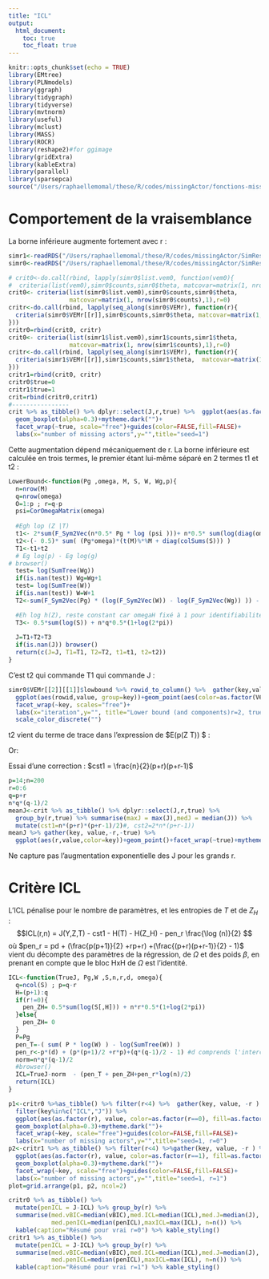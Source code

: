 ```yaml
---
title: "ICL"
output: 
  html_document:
    toc: true
    toc_float: true
---
```



```r
knitr::opts_chunk$set(echo = TRUE)
library(EMtree)
library(PLNmodels)
library(ggraph)
library(tidygraph)
library(tidyverse)
library(mvtnorm)
library(useful)
library(mclust)
library(MASS)
library(ROCR)
library(reshape2)#for ggimage
library(gridExtra)
library(kableExtra)
library(parallel)
library(sparsepca)
source("/Users/raphaellemomal/these/R/codes/missingActor/fonctions-missing.R")

```


# Comportement de la vraisemblance

La borne inférieure augmente fortement avec r : 

```r
simr1<-readRDS("/Users/raphaellemomal/these/R/codes/missingActor/SimResults/scale-free_seed1_r1_1-6.rds")        
simr0<-readRDS("/Users/raphaellemomal/these/R/codes/missingActor/SimResults/scale-free_seed1_r0_1-6.rds")        

# crit0<-do.call(rbind, lapply(simr0$list.vem0, function(vem0){
#  criteria(list(vem0),simr0$counts,simr0$theta, matcovar=matrix(1, nrow(simr0$counts),1),r=0)}))
crit0<- criteria(list(simr0$list.vem0),simr0$counts,simr0$theta,
                 matcovar=matrix(1, nrow(simr0$counts),1),r=0)
critr<-do.call(rbind, lapply(seq_along(simr0$VEMr), function(r){
  criteria(simr0$VEMr[[r]],simr0$counts,simr0$theta, matcovar=matrix(1, nrow(simr0$counts),1),r=r)
}))
critr0=rbind(crit0, critr)
crit0<- criteria(list(simr1$list.vem0),simr1$counts,simr1$theta,
                 matcovar=matrix(1, nrow(simr1$counts),1),r=0)
critr<-do.call(rbind, lapply(seq_along(simr1$VEMr), function(r){
  criteria(simr1$VEMr[[r]],simr1$counts,simr1$theta,  matcovar=matrix(1, nrow(simr1$counts),1),r=r)
}))
critr1=rbind(crit0, critr)
critr0$true=0
critr1$true=1
crit=rbind(critr0,critr1)
#----------------
crit %>% as_tibble() %>% dplyr::select(J,r,true) %>%  ggplot(aes(as.factor(r), J, color=as.factor(r==true), fill=as.factor(r==true)))+
  geom_boxplot(alpha=0.3)+mytheme.dark("")+
  facet_wrap(~true, scale="free")+guides(color=FALSE,fill=FALSE)+
  labs(x="number of missing actors",y="",title="seed=1")
```


Cette augmentation dépend mécaniquement de r. La borne inférieure est calculée en trois termes, le premier étant lui-même séparé en 2 termes t1 et t2 :

```r
LowerBound<-function(Pg ,omega, M, S, W, Wg,p){
  n=nrow(M)
  q=nrow(omega)
  O=1:p ; r=q-p
  psi=CorOmegaMatrix(omega)
  
  #Egh lop (Z |T)
  t1<- 2*sum(F_Sym2Vec(n*0.5* Pg * log (psi )))+ n*0.5* sum(log(diag(omega)))  - q*n*0.5*log(2*pi)
  t2<-(- 0.5)* sum( (Pg*omega)*(t(M)%*%M + diag(colSums(S))) )
  T1<-t1+t2
  # Eg log(p) - Eg log(g)
# browser()
  test= log(SumTree(Wg))
  if(is.nan(test)) Wg=Wg+1
  test= log(SumTree(W))
  if(is.nan(test)) W=W+1
  T2<-sum(F_Sym2Vec(Pg) * (log(F_Sym2Vec(W)) - log(F_Sym2Vec(Wg)) )) - log(SumTree(W))+ log(SumTree(Wg))

  #Eh log h(Z), reste constant car omegaH fixé à 1 pour identifiabilité 
  T3<- 0.5*sum(log(S)) + n*q*0.5*(1+log(2*pi))
  
  J=T1+T2+T3
  if(is.nan(J)) browser()
  return(c(J=J, T1=T1, T2=T2, t1=t1, t2=t2))
}
```


C'est t2 qui commande T1 qui commande J :

```r
simr0$VEMr[[2]][[1]]$lowbound %>% rowid_to_column() %>%  gather(key,value,-rowid,-V6) %>% 
  ggplot(aes(rowid,value, group=key))+geom_point(aes(color=as.factor(V6)), size=3)+geom_line()+
  facet_wrap(~key, scales="free")+
  labs(x="iteration",y="", title="Lower bound (and components)r=2, true r=0)")+mytheme+
  scale_color_discrete("")
```

t2 vient du terme de trace dans l'expression de $E(\log p(Z \mid T)) $ :

\begin{align*}
E(\log p(Z \mid T)) &=\frac{n}{2} \sum_k \log \omega_{kk} + \frac{n}{2} \sum_{kl}P_{kl} \log \psi - \frac{1}{2}Tr(E(\Omega Z^TZ)) \\
Tr(E(\Omega Z^TZ)) &= Tr(E_g(\Omega) E_h(Z^TZ))\\
&=\sum_{kl} P_{kl} \omega_{kl} (M^TM+S)_{kl}
\end{align*}

Or:
\begin{align*}
(M^TM+S)_{kl} &= O(n)\\
\sum_{kl} 1 &=(p+r)(p+r-1)
\end{align*}

Essai d'une correction :
$cst1 = \frac{n}{2}(p+r)(p+r-1)$


```r
p=14;n=200
r=0:6
q=p+r
n*q*(q-1)/2
meanJ<-crit %>% as_tibble() %>% dplyr::select(J,r,true) %>%
  group_by(r,true) %>% summarise(maxJ = max(J),medJ = median(J)) %>% 
  mutate(cst1=n*(p+r)*(p+r-1)/2)#, cst2=2*n*(p+r-1))
meanJ %>% gather(key, value,-r,-true) %>% 
  ggplot(aes(r,value,color=key))+geom_point()+facet_wrap(~true)+mytheme.dark("")
```

Ne capture pas l'augmentation exponentielle des J pour les grands r.

# Critère ICL

L'ICL pénalise pour le nombre de paramètres, et les entropies de $T$ et de $Z_H$ :
$$ICL(r,n) = J(Y,Z,T) - cst1 - H(T) - H(Z_H) - pen_r \frac{\log (n)}{2} $$
où $pen_r = pd + (\frac{p(p+1)}{2} +rp+r) +(\frac{(p+r)(p+r-1)}{2} - 1)$ vient du décompte des paramètres de la régression, de $\Omega$ et des poids $\beta$, en prenant en compte que le bloc HxH de $\Omega$ est l'identité.

```r
ICL<-function(TrueJ, Pg,W ,S,n,r,d, omega){
  q=ncol(S) ; p=q-r
  H=(p+1):q
  if(r!=0){
    pen_ZH= 0.5*sum(log(S[,H])) + n*r*0.5*(1+log(2*pi))
  }else{
    pen_ZH= 0
  }
  P=Pg
  pen_T=-( sum( P * log(W) ) - log(SumTree(W)) )
  pen_r<-p*(d) + (p*(p+1)/2 +r*p)+(q*(q-1)/2 - 1) #d comprends l'intercept
  norm=n*q*(q-1)/2
  #browser()
  ICL=TrueJ-norm  - (pen_T + pen_ZH+pen_r*log(n)/2)
  return(ICL)
}

```

```r

p1<-critr0 %>%as_tibble() %>% filter(r<4) %>%  gather(key, value, -r ) %>% 
  filter(key%in%c("ICL","J")) %>% 
  ggplot(aes(as.factor(r), value, color=as.factor(r==0), fill=as.factor(r==0)))+
  geom_boxplot(alpha=0.3)+mytheme.dark("")+
  facet_wrap(~key, scale="free")+guides(color=FALSE,fill=FALSE)+
  labs(x="number of missing actors",y="",title="seed=1, r=0")
p2<-critr1 %>% as_tibble() %>% filter(r<4) %>%gather(key, value, -r ) %>% filter(key%in%c("ICL","J")) %>% 
  ggplot(aes(as.factor(r), value, color=as.factor(r==1), fill=as.factor(r==1)))+
  geom_boxplot(alpha=0.3)+mytheme.dark("")+
  facet_wrap(~key, scale="free")+guides(color=FALSE,fill=FALSE)+
  labs(x="number of missing actors",y="",title="seed=1, r=1")
plot=grid.arrange(p1, p2, ncol=2)

critr0 %>% as_tibble() %>% 
  mutate(penICL = J-ICL) %>% group_by(r) %>% 
  summarise(med.vBIC=median(vBIC),med.ICL=median(ICL),med.J=median(J),
            med.penICL=median(penICL),maxICL=max(ICL), n=n()) %>% 
  kable(caption="Résumé pour vrai r=0") %>% kable_styling()
critr1 %>% as_tibble() %>% 
  mutate(penICL = J-ICL) %>% group_by(r) %>% 
  summarise(med.vBIC=median(vBIC),med.ICL=median(ICL),med.J=median(J),
            med.penICL=median(penICL),maxICL=max(ICL), n=n()) %>% 
  kable(caption="Résumé pour vrai r=1") %>% kable_styling()

```
 
 